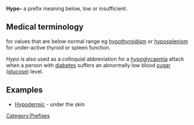 '''Hypo-''' a prefix meaning below, low or insufficient. 

== Medical terminology == for values that are below normal range eg [[hypothyroidism]] or [[hyposplenism]] for under-active thyroid  or spleen function.

''Hypo'' is also used as a colloquial abbreviation for a [[hypoglycaemia]] attack when a person with [[diabetes]] suffers an abnormally low blood [[sugar]] ([[glucose]]) level.

== Examples ==
*[[Hypodermic]] - under the skin

[[Category:Prefixes]]